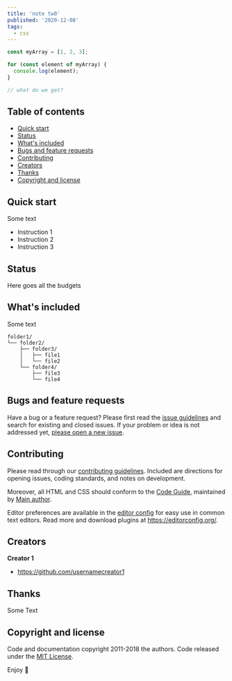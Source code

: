```yaml
---
title: 'note tw0'
published: '2020-12-08'
tags:
  - css
---
```



```jsx
const myArray = [1, 2, 3];

for (const element of myArray) {
  console.log(element);
}

// what do we get?
```

## Table of contents

- [Quick start](#quick-start)
- [Status](#status)
- [What's included](#whats-included)
- [Bugs and feature requests](#bugs-and-feature-requests)
- [Contributing](#contributing)
- [Creators](#creators)
- [Thanks](#thanks)
- [Copyright and license](#copyright-and-license)


## Quick start

Some text

- Instruction 1
- Instruction 2
- Instruction 3

## Status

Here goes all the budgets

## What's included

Some text

```
folder1/
└── folder2/
    ├── folder3/
    │   ├── file1
    │   └── file2
    └── folder4/
        ├── file3
        └── file4
```

## Bugs and feature requests

Have a bug or a feature request? Please first read the [issue guidelines](https://reponame/blob/master/CONTRIBUTING.md) and search for existing and closed issues. If your problem or idea is not addressed yet, [please open a new issue](https://reponame/issues/new).

## Contributing

Please read through our [contributing guidelines](https://reponame/blob/master/CONTRIBUTING.md). Included are directions for opening issues, coding standards, and notes on development.

Moreover, all HTML and CSS should conform to the [Code Guide](https://github.com/mdo/code-guide), maintained by [Main author](https://github.com/usernamemainauthor).

Editor preferences are available in the [editor config](https://reponame/blob/master/.editorconfig) for easy use in common text editors. Read more and download plugins at <https://editorconfig.org/>.

## Creators

**Creator 1**

- <https://github.com/usernamecreator1>

## Thanks

Some Text

## Copyright and license

Code and documentation copyright 2011-2018 the authors. Code released under the [MIT License](https://reponame/blob/master/LICENSE).

Enjoy :metal:

